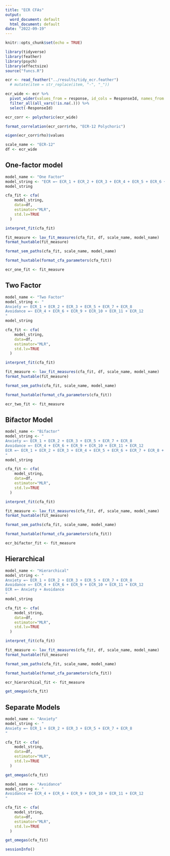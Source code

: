 ```yaml
---
title: "ECR CFAs"
output:
  word_document: default
  html_document: default
date: "2022-09-19"
---
```


```r
knitr::opts_chunk$set(echo = TRUE)
```

```r
library(tidyverse)
library(feather)
library(psych)
library(effectsize)
source("funcs.R")
```

```r
ecr <- read_feather("../results/tidy_ecr.feather") 
  # mutate(item = str_replace(item, "-", "_"))
```

```r
ecr_wide <- ecr %>% 
  pivot_wider(values_from = response, id_cols = ResponseId, names_from = item) %>% 
  filter_all(all_vars(!is.na(.))) %>% 
  select(-ResponseId)
```

```r
ecr_corr <- polychoric(ecr_wide)
```

```r
format_correlation(ecr_corr$rho, "ECR-12 Polychoric")
```

```r
eigen(ecr_corr$rho)$values
```

```r
scale_name <- "ECR-12"
df <- ecr_wide
```

## One-factor model

```r
model_name <- "One Factor"
model_string <- "ECR =~ ECR_1 + ECR_2 + ECR_3 + ECR_4 + ECR_5 + ECR_6 + ECR_7 + ECR_8 + ECR_9 + ECR_10 + ECR_11 + ECR_12"
model_string
```

```r
cfa_fit <- cfa(
    model_string, 
    data=df,
    estimator="MLR",
    std.lv=TRUE
  )
```

```r
interpret_fit(cfa_fit)
```

```r
fit_measure <- lav_fit_measures(cfa_fit, df, scale_name, model_name)
format_huxtable(fit_measure)
```

```r
format_sem_paths(cfa_fit, scale_name, model_name)
```

```r
format_huxtable(format_cfa_parameters(cfa_fit))
```

```r
ecr_one_fit <- fit_measure
```

## Two Factor

```r
model_name <- "Two Factor"
model_string <- "
Anxiety =~ ECR_1 + ECR_2 + ECR_3 + ECR_5 + ECR_7 + ECR_8
Avoidance =~ ECR_4 + ECR_6 + ECR_9 + ECR_10 + ECR_11 + ECR_12
"
model_string
```

```r
cfa_fit <- cfa(
    model_string, 
    data=df,
    estimator="MLR",
    std.lv=TRUE
  )
```

```r
interpret_fit(cfa_fit)
```

```r
fit_measure <- lav_fit_measures(cfa_fit, df, scale_name, model_name)
format_huxtable(fit_measure)
```

```r
format_sem_paths(cfa_fit, scale_name, model_name)
```

```r
format_huxtable(format_cfa_parameters(cfa_fit))
```

```r
ecr_two_fit <- fit_measure
```

## Bifactor Model

```r
model_name <- "Bifactor"
model_string <- "
Anxiety =~ ECR_1 + ECR_2 + ECR_3 + ECR_5 + ECR_7 + ECR_8
Avoidance =~ ECR_4 + ECR_6 + ECR_9 + ECR_10 + ECR_11 + ECR_12
ECR =~ ECR_1 + ECR_2 + ECR_3 + ECR_4 + ECR_5 + ECR_6 + ECR_7 + ECR_8 + ECR_9 + ECR_10 + ECR_11 + ECR_12
"
model_string
```

```r
cfa_fit <- cfa(
    model_string, 
    data=df,
    estimator="MLR",
    std.lv=TRUE
  )
```

```r
interpret_fit(cfa_fit)
```

```r
fit_measure <- lav_fit_measures(cfa_fit, df, scale_name, model_name)
format_huxtable(fit_measure)
```

```r
format_sem_paths(cfa_fit, scale_name, model_name)
```

```r
format_huxtable(format_cfa_parameters(cfa_fit))
```

```r
ecr_bifactor_fit <- fit_measure
```

## Hierarchical

```r
model_name <- "Hierarchical"
model_string <- "
Anxiety =~ ECR_1 + ECR_2 + ECR_3 + ECR_5 + ECR_7 + ECR_8
Avoidance =~ ECR_4 + ECR_6 + ECR_9 + ECR_10 + ECR_11 + ECR_12
ECR =~ Anxiety + Avoidance
"
model_string
```

```r
cfa_fit <- cfa(
    model_string, 
    data=df,
    estimator="MLR",
    std.lv=TRUE
  )
```

```r
interpret_fit(cfa_fit)
```

```r
fit_measure <- lav_fit_measures(cfa_fit, df, scale_name, model_name)
format_huxtable(fit_measure)
```

```r
format_sem_paths(cfa_fit, scale_name, model_name)
```

```r
format_huxtable(format_cfa_parameters(cfa_fit))
```

```r
ecr_hierarchical_fit <- fit_measure
```

```r
get_omegas(cfa_fit)
```

## Separate Models

```r
model_name <- "Anxiety"
model_string <- "
Anxiety =~ ECR_1 + ECR_2 + ECR_3 + ECR_5 + ECR_7 + ECR_8
"
```

```r
cfa_fit <- cfa(
    model_string, 
    data=df,
    estimator="MLR",
    std.lv=TRUE
  )
```


```r
get_omegas(cfa_fit)
```

```r
model_name <- "Avoidance"
model_string <- "
Avoidance =~ ECR_4 + ECR_6 + ECR_9 + ECR_10 + ECR_11 + ECR_12
"
```

```r
cfa_fit <- cfa(
    model_string, 
    data=df,
    estimator="MLR",
    std.lv=TRUE
  )
```


```r
get_omegas(cfa_fit)
```


```r
sessionInfo()
```
